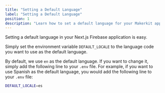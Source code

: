 ```yaml
---
title: "Setting a Default Language"
label: "Setting a Default Language"
position: 1
description: "Learn how to set a default language for your Makerkit application."
---
```


Setting a default language in your Next.js Firebase application is easy.

Simply set the environment variable `DEFAULT_LOCALE` to the language code you want to use as the default language.

By default, we use `en` as the default language. If you want to change it, simply add the following line to your `.env` file. For example, if you want to use Spanish as the default language, you would add the following line to your `.env` file:

```bash
DEFAULT_LOCALE=es
```